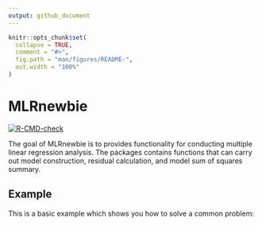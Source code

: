 ```yaml
---
output: github_document
---
```


```r
knitr::opts_chunk$set(
  collapse = TRUE,
  comment = "#>",
  fig.path = "man/figures/README-",
  out.width = "100%"
)
```

# MLRnewbie

<!-- badges: start -->

[![R-CMD-check](https://github.com/AmIACommonGuy/MLRnewbie/workflows/R-CMD-check/badge.svg)](https://github.com/AmIACommonGuy/MLRnewbie/actions)
<!-- badges: end -->

The goal of MLRnewbie is to provides functionality for conducting multiple linear regression analysis. The packages contains functions that can carry out model construction, residual calculation, and model sum of squares summary.

## Example

This is a basic example which shows you how to solve a common problem:



